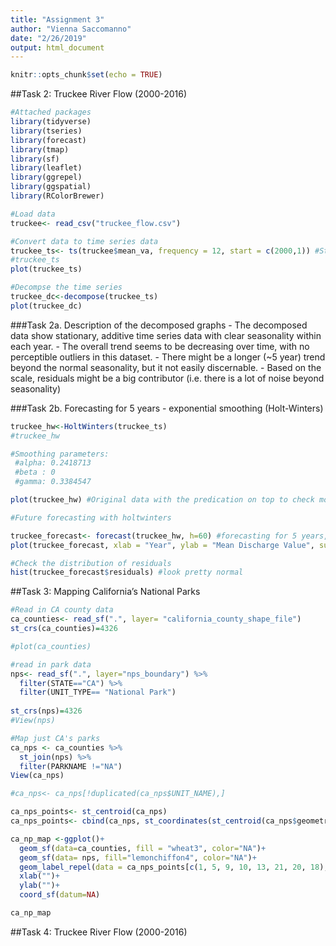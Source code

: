 ```yaml
---
title: "Assignment 3"
author: "Vienna Saccomanno"
date: "2/26/2019"
output: html_document
---
```


```r
knitr::opts_chunk$set(echo = TRUE)
```

##Task 2: Truckee River Flow (2000-2016)

```r
#Attached packages
library(tidyverse)
library(tseries)
library(forecast)
library(tmap)
library(sf)
library(leaflet)
library(ggrepel)
library(ggspatial)
library(RColorBrewer)
```

```r
#Load data
truckee<- read_csv("truckee_flow.csv")

#Convert data to time series data
truckee_ts<- ts(truckee$mean_va, frequency = 12, start = c(2000,1)) #Start in January, 2000
#truckee_ts
plot(truckee_ts)

#Decompse the time series
truckee_dc<-decompose(truckee_ts)
plot(truckee_dc)
```

###Task 2a. Description of the decomposed graphs
- The decomposed data show stationary, additive time series data with clear seasonality within each year.
- The overall trend seems to be decreasing over time, with no perceptible outliers in this dataset.
- There might be a longer (~5 year) trend beyond the normal seasonality, but it not easily discernable. 
- Based on the scale, residuals might be a big contributor (i.e. there is a lot of noise beyond seasonality)



###Task 2b. Forecasting for 5 years - exponential smoothing (Holt-Winters)
```r

truckee_hw<-HoltWinters(truckee_ts)
#truckee_hw

#Smoothing parameters:
 #alpha: 0.2418713
 #beta : 0
 #gamma: 0.3384547

plot(truckee_hw) #Original data with the predication on top to check model accuracy (not yet forecasting)

#Future forecasting with holtwinters

truckee_forecast<- forecast(truckee_hw, h=60) #forecasting for 5 years, 60 months
plot(truckee_forecast, xlab = "Year", ylab = "Mean Discharge Value", sub = "Exponential smoothing of predictions about the Truckee River's future discharge. Data:USGS")

#Check the distribution of residuals
hist(truckee_forecast$residuals) #look pretty normal
```

##Task 3: Mapping California's National Parks
```r

#Read in CA county data
ca_counties<- read_sf(".", layer= "california_county_shape_file")
st_crs(ca_counties)=4326

#plot(ca_counties)

```

```r
#read in park data
nps<- read_sf(".", layer="nps_boundary") %>% 
  filter(STATE=="CA") %>% 
  filter(UNIT_TYPE== "National Park") 
  
st_crs(nps)=4326
#View(nps)
```

```r
#Map just CA's parks
ca_nps <- ca_counties %>% 
  st_join(nps) %>% 
  filter(PARKNAME !="NA")
View(ca_nps)

#ca_nps<- ca_nps[!duplicated(ca_nps$UNIT_NAME),]

ca_nps_points<- st_centroid(ca_nps)
ca_nps_points<- cbind(ca_nps, st_coordinates(st_centroid(ca_nps$geometry)))

ca_np_map <-ggplot()+
  geom_sf(data=ca_counties, fill = "wheat3", color="NA")+
  geom_sf(data= nps, fill="lemonchiffon4", color="NA")+
  geom_label_repel(data = ca_nps_points[c(1, 5, 9, 10, 13, 21, 20, 18),], aes(x=X, y=Y, label=UNIT_NAME), nudge_x = -1, nudge_y = 1)+
  xlab("")+
  ylab("")+
  coord_sf(datum=NA) 

ca_np_map

```

##Task 4: Truckee River Flow (2000-2016)

